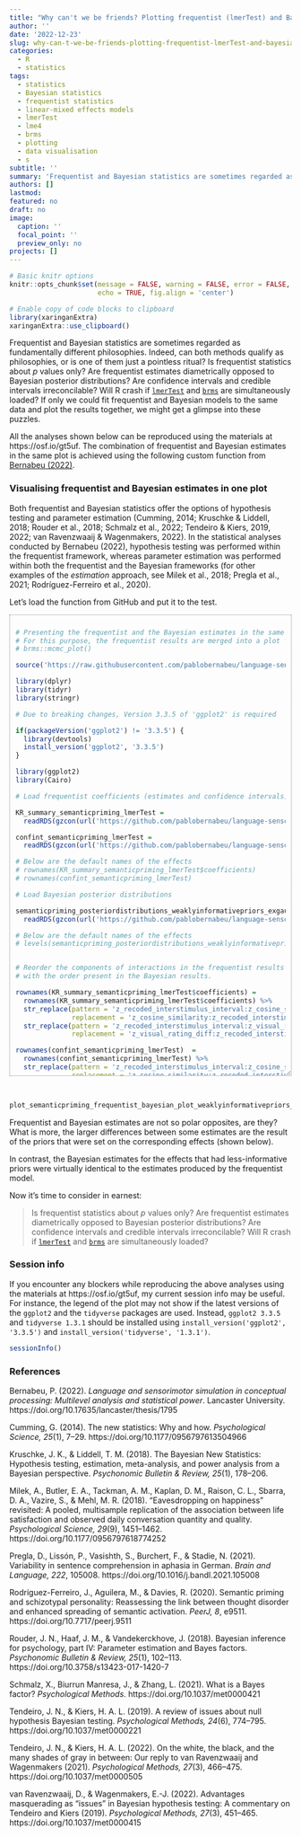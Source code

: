 ```yaml
---
title: "Why can't we be friends? Plotting frequentist (lmerTest) and Bayesian (brms) mixed-effects models"
author: ''
date: '2022-12-23'
slug: why-can-t-we-be-friends-plotting-frequentist-lmerTest-and-bayesian-brms-mixed-effects-models
categories: 
  - R
  - statistics
tags: 
  - statistics
  - Bayesian statistics
  - frequentist statistics
  - linear-mixed effects models
  - lmerTest
  - lme4
  - brms
  - plotting
  - data visualisation
  - s
subtitle: ''
summary: 'Frequentist and Bayesian statistics are sometimes regarded as fundamentally different philosophies. Indeed, can both qualify as philosophies or is one of them just a pointless ritual? Is frequentist statistics only about $p$ values? Are frequentist estimates diametrically opposed to Bayesian posterior distributions? Are confidence intervals and credible intervals irreconcilable? Will R crash if lmerTest and brms are simultaneously loaded?'
authors: []
lastmod: 
featured: no
draft: no
image:
  caption: ''
  focal_point: ''
  preview_only: no
projects: []
---
```



```r

# Basic knitr options
knitr::opts_chunk$set(message = FALSE, warning = FALSE, error = FALSE, 
                      echo = TRUE, fig.align = 'center')

# Enable copy of code blocks to clipboard
library(xaringanExtra)
xaringanExtra::use_clipboard()

```


Frequentist and Bayesian statistics are sometimes regarded as fundamentally different philosophies. Indeed, can both methods qualify as philosophies, or is one of them just a pointless ritual? Is frequentist statistics about $p$ values only? Are frequentist estimates diametrically opposed to Bayesian posterior distributions? Are confidence intervals and credible intervals irreconcilable? Will R crash if [`lmerTest`](https://cran.r-project.org/web/packages/lmerTest/lmerTest.pdf) and [`brms`](https://cran.r-project.org/web/packages/brms/brms.pdf) are simultaneously loaded? If only we could fit frequentist and Bayesian models to the same data and plot the results together, we might get a glimpse into these puzzles.

All the analyses shown below can be reproduced using the materials at https://osf.io/gt5uf. The combination of frequentist and Bayesian estimates in the same plot is achieved using the following custom function from [Bernabeu (2022)](/publication/pablo-bernabeu-2022-phd-thesis). 


### Visualising frequentist and Bayesian estimates in one plot

Both frequentist and Bayesian statistics offer the options of hypothesis testing and parameter estimation (Cumming, 2014; Kruschke & Liddell, 2018; Rouder et al., 2018; Schmalz et al., 2022; Tendeiro & Kiers, 2019, 2022; van Ravenzwaaij & Wagenmakers, 2022). In the statistical analyses conducted by Bernabeu (2022), hypothesis testing was performed within the frequentist framework, whereas parameter estimation was performed within both the frequentist and the Bayesian frameworks (for other examples of the *estimation* approach, see Milek et al., 2018; Pregla et al., 2021; Rodríguez-Ferreiro et al., 2020).

<script src="https://emgithub.com/embed-v2.js?target=https%3A%2F%2Fgithub.com%2Fpablobernabeu%2Flanguage-sensorimotor-simulation-PhD-thesis%2Fblob%2Fmain%2FR_functions%2Ffrequentist_bayesian_plot.R%23L3-L179&style=a11y-dark&type=code&showLineNumbers=on&showFileMeta=on&showCopy=on&fetchFromJsDelivr=on"></script>

Let's load the function from GitHub and put it to the test.

<div style = 'height: 800px; border: 0.5px dotted grey; padding: 10px; resize: both; overflow: auto;'>

```r

# Presenting the frequentist and the Bayesian estimates in the same plot. 
# For this purpose, the frequentist results are merged into a plot from 
# brms::mcmc_plot()

source('https://raw.githubusercontent.com/pablobernabeu/language-sensorimotor-simulation-PhD-thesis/main/R_functions/frequentist_bayesian_plot.R')

library(dplyr)
library(tidyr)
library(stringr)

# Due to breaking changes, Version 3.3.5 of 'ggplot2' is required

if(packageVersion('ggplot2') != '3.3.5') {
  library(devtools)
  install_version('ggplot2', '3.3.5')
}

library(ggplot2)
library(Cairo)

# Load frequentist coefficients (estimates and confidence intervals)

KR_summary_semanticpriming_lmerTest =
  readRDS(gzcon(url('https://github.com/pablobernabeu/language-sensorimotor-simulation-PhD-thesis/blob/main/semanticpriming/frequentist_analysis/results/KR_summary_semanticpriming_lmerTest.rds?raw=true')))

confint_semanticpriming_lmerTest =
  readRDS(gzcon(url('https://github.com/pablobernabeu/language-sensorimotor-simulation-PhD-thesis/blob/main/semanticpriming/frequentist_analysis/results/confint_semanticpriming_lmerTest.rds?raw=true')))

# Below are the default names of the effects
# rownames(KR_summary_semanticpriming_lmerTest$coefficients)
# rownames(confint_semanticpriming_lmerTest)

# Load Bayesian posterior distributions

semanticpriming_posteriordistributions_weaklyinformativepriors_exgaussian = 
  readRDS(gzcon(url('https://github.com/pablobernabeu/language-sensorimotor-simulation-PhD-thesis/blob/main/semanticpriming/bayesian_analysis/results/semanticpriming_posteriordistributions_weaklyinformativepriors_exgaussian.rds?raw=true')))

# Below are the default names of the effects
# levels(semanticpriming_posteriordistributions_weaklyinformativepriors_exgaussian$data$parameter)


# Reorder the components of interactions in the frequentist results to match 
# with the order present in the Bayesian results.

rownames(KR_summary_semanticpriming_lmerTest$coefficients) =
  rownames(KR_summary_semanticpriming_lmerTest$coefficients) %>%
  str_replace(pattern = 'z_recoded_interstimulus_interval:z_cosine_similarity', 
              replacement = 'z_cosine_similarity:z_recoded_interstimulus_interval') %>%
  str_replace(pattern = 'z_recoded_interstimulus_interval:z_visual_rating_diff', 
              replacement = 'z_visual_rating_diff:z_recoded_interstimulus_interval')

rownames(confint_semanticpriming_lmerTest)  = 
  rownames(confint_semanticpriming_lmerTest) %>%
  str_replace(pattern = 'z_recoded_interstimulus_interval:z_cosine_similarity', 
              replacement = 'z_cosine_similarity:z_recoded_interstimulus_interval') %>%
  str_replace(pattern = 'z_recoded_interstimulus_interval:z_visual_rating_diff', 
              replacement = 'z_visual_rating_diff:z_recoded_interstimulus_interval')


# Create a vector containing the names of the effects. This vector will be passed 
# to the plotting function.

new_labels = 
  
  semanticpriming_posteriordistributions_weaklyinformativepriors_exgaussian$data$parameter %>% 
  unique %>%
  
  # Remove the default 'b_' from the beginning of each effect
  str_remove('^b_') %>%
  
  # Put Intercept in parentheses
  str_replace(pattern = 'Intercept', replacement = '(Intercept)') %>%
  
  # First, adjust names of variables (both in main effects and in interactions)
  str_replace(pattern = 'z_target_word_frequency',
              replacement = 'Target-word frequency') %>%
  str_replace(pattern = 'z_target_number_syllables',
              replacement = 'Number of target-word syllables') %>%
  str_replace(pattern = 'z_word_concreteness_diff',
              replacement = 'Word-concreteness difference') %>%
  str_replace(pattern = 'z_cosine_similarity',
              replacement = 'Language-based similarity') %>%
  str_replace(pattern = 'z_visual_rating_diff',
              replacement = 'Visual-strength difference') %>%
  str_replace(pattern = 'z_attentional_control',
              replacement = 'Attentional control') %>%
  str_replace(pattern = 'z_vocabulary_size',
              replacement = 'Vocabulary size') %>%
  str_replace(pattern = 'z_recoded_participant_gender',
              replacement = 'Gender') %>%
  str_replace(pattern = 'z_recoded_interstimulus_interval',
              replacement = 'SOA') %>%
  # Show acronym in main effect of SOA
  str_replace(pattern = '^SOA$',
              replacement = 'Stimulus onset asynchrony (SOA)') %>%
  
  # Second, adjust order of effects in interactions. In the output from the model, 
  # the word-level variables of interest (i.e., 'z_cosine_similarity' and 
  # 'z_visual_rating_diff') sometimes appeared second in their interactions. For 
  # better consistency, the code below moves those word-level variables (with 
  # their new names) to the first position in their interactions. Note that the 
  # order does not affect the results in any way.
  sub('(\\w+.*):(Language-based similarity|Visual-strength difference)', 
      '\\2:\\1', 
      .) %>%
  
  # Replace colons denoting interactions with times symbols
  str_replace(pattern = ':', replacement = ' &times; ')


# Create plot
plot_semanticpriming_frequentist_bayesian_plot_weaklyinformativepriors_exgaussian =
  frequentist_bayesian_plot(KR_summary_semanticpriming_lmerTest,
                            confint_semanticpriming_lmerTest,
                            semanticpriming_posteriordistributions_weaklyinformativepriors_exgaussian,
                            labels = new_labels, interaction_symbol_x = TRUE,
                            vertical_line_at_x = 0, x_title = 'Effect size (&beta;)',
                            legend_ncol = 1) + 
  theme(legend.position = 'bottom')

```

</div>

<br>

```r

plot_semanticpriming_frequentist_bayesian_plot_weaklyinformativepriors_exgaussian

```


Frequentist and Bayesian estimates are not so polar opposites, are they? What is more, the larger differences between some estimates are the result of the priors that were set on the corresponding effects (shown below). 

<script src="https://emgithub.com/embed-v2.js?target=https%3A%2F%2Fgithub.com%2Fpablobernabeu%2Flanguage-sensorimotor-simulation-PhD-thesis%2Fblob%2Fmain%2Fsemanticpriming%2Fbayesian_analysis%2Fsemanticpriming_brms_weaklyinformativepriors_exgaussian.R%23L16-L35&style=a11y-dark&type=code&showLineNumbers=on&showFileMeta=on&showCopy=on&fetchFromJsDelivr=on"></script>

In contrast, the Bayesian estimates for the effects that had less-informative priors were virtually identical to the estimates produced by the frequentist model.

Now it's time to consider in earnest: 

> Is frequentist statistics about $p$ values only? Are frequentist estimates diametrically opposed to Bayesian posterior distributions? Are confidence intervals and credible intervals irreconcilable? Will R crash if [`lmerTest`](https://cran.r-project.org/web/packages/lmerTest/lmerTest.pdf) and [`brms`](https://cran.r-project.org/web/packages/brms/brms.pdf) are simultaneously loaded?


### Session info

If you encounter any blockers while reproducing the above analyses using the materials at https://osf.io/gt5uf, my current session info may be useful. For instance, the legend of the plot may not show if the latest versions of the `ggplot2` and the `tidyverse` packages are used. Instead, `ggplot2 3.3.5` and `tidyverse 1.3.1` should be installed using `install_version('ggplot2', '3.3.5')` and `install_version('tidyverse', '1.3.1')`.

```r

sessionInfo()

```


### References

Bernabeu, P. (2022). *Language and sensorimotor simulation in conceptual processing: Multilevel analysis and statistical power*. Lancaster University. https://doi.org/10.17635/lancaster/thesis/1795

Cumming, G. (2014). The new statistics: Why and how. *Psychological Science, 25*(1), 7–29. https://doi.org/10.1177/0956797613504966

Kruschke, J. K., & Liddell, T. M. (2018). The Bayesian New Statistics: Hypothesis testing, estimation, meta-analysis, and power analysis from a Bayesian perspective. *Psychonomic Bulletin & Review, 25*(1), 178–206.

Milek, A., Butler, E. A., Tackman, A. M., Kaplan, D. M., Raison, C. L., Sbarra, D. A., Vazire, S., & Mehl, M. R. (2018). “Eavesdropping on happiness” revisited: A pooled, multisample replication of the association between life satisfaction and observed daily conversation quantity and quality. *Psychological Science, 29*(9), 1451–1462. https://doi.org/10.1177/0956797618774252

Pregla, D., Lissón, P., Vasishth, S., Burchert, F., & Stadie, N. (2021). Variability in sentence comprehension in aphasia in German. *Brain and Language, 222*, 105008. https://doi.org/10.1016/j.bandl.2021.105008

Rodríguez-Ferreiro, J., Aguilera, M., & Davies, R. (2020). Semantic priming and schizotypal personality: Reassessing the link between thought disorder and enhanced spreading of semantic activation. *PeerJ, 8*, e9511. https://doi.org/10.7717/peerj.9511

Rouder, J. N., Haaf, J. M., & Vandekerckhove, J. (2018). Bayesian inference for psychology, part IV: Parameter estimation and Bayes factors. *Psychonomic Bulletin & Review, 25*(1), 102–113. https://doi.org/10.3758/s13423-017-1420-7

Schmalz, X., Biurrun Manresa, J., & Zhang, L. (2021). What is a Bayes factor? *Psychological Methods*. https://doi.org/10.1037/met0000421

Tendeiro, J. N., & Kiers, H. A. L. (2019). A review of issues about null hypothesis Bayesian testing. *Psychological Methods, 24*(6), 774–795. https://doi.org/10.1037/met0000221

Tendeiro, J. N., & Kiers, H. A. L. (2022). On the white, the black, and the many shades of gray in between: Our reply to van Ravenzwaaij and Wagenmakers (2021). *Psychological Methods, 27*(3), 466–475. https://doi.org/10.1037/met0000505

van Ravenzwaaij, D., & Wagenmakers, E.-J. (2022). Advantages masquerading as “issues” in Bayesian hypothesis testing: A commentary on Tendeiro and Kiers (2019). *Psychological Methods, 27*(3), 451–465. https://doi.org/10.1037/met0000415


